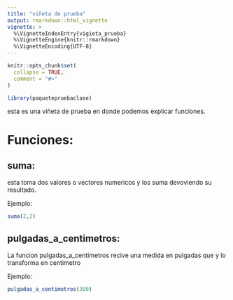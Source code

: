 ```yaml
---
title: "viñeta de prueba"
output: rmarkdown::html_vignette
vignette: >
  %\VignetteIndexEntry{vigieta_prueba}
  %\VignetteEngine{knitr::rmarkdown}
  %\VignetteEncoding{UTF-8}
---
```


```r
knitr::opts_chunk$set(
  collapse = TRUE,
  comment = "#>"
)
```

```r
library(paquetepruebaclase)
```

esta es una viñeta de prueba en donde podemos explicar funciones.

# Funciones:

## suma:
esta toma dos valores o vectores numericos y los suma devoviendo su resultado. 

Ejemplo:
```r
suma(2,2)
```
## pulgadas_a_centimetros: 
La funcion pulgadas_a_centimetros recive una medida en pulgadas que y lo transforma en centimetro

Ejemplo:
```r
pulgadas_a_centimetros(300)
```

